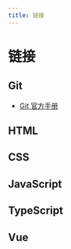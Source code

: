 ```yaml
---
title: 链接
---
```


# 链接

## Git

- [Git 官方手册](https://git-scm.com/docs)

## HTML

## CSS

## JavaScript

## TypeScript

## Vue
